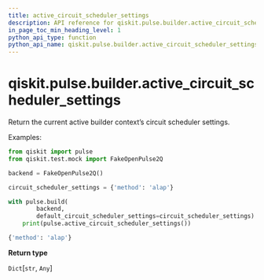 ```yaml
---
title: active_circuit_scheduler_settings
description: API reference for qiskit.pulse.builder.active_circuit_scheduler_settings
in_page_toc_min_heading_level: 1
python_api_type: function
python_api_name: qiskit.pulse.builder.active_circuit_scheduler_settings
---
```


<span id="qiskit-pulse-builder-active-circuit-scheduler-settings" />

# qiskit.pulse.builder.active\_circuit\_scheduler\_settings

<Function id="qiskit.pulse.builder.active_circuit_scheduler_settings" name="active_circuit_scheduler_settings" isDedicatedPage={true} github="https://github.com/qiskit/qiskit/tree/stable/0.16/qiskit/pulse/builder.py" signature="active_circuit_scheduler_settings()">
  Return the current active builder context’s circuit scheduler settings.

  Examples:

  ```python
  from qiskit import pulse
  from qiskit.test.mock import FakeOpenPulse2Q

  backend = FakeOpenPulse2Q()

  circuit_scheduler_settings = {'method': 'alap'}

  with pulse.build(
          backend,
          default_circuit_scheduler_settings=circuit_scheduler_settings):
      print(pulse.active_circuit_scheduler_settings())
  ```

  ```python
  {'method': 'alap'}
  ```

  **Return type**

  `Dict`\[`str`, `Any`]
</Function>

